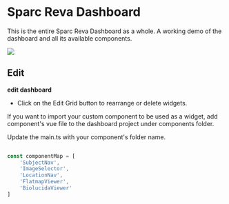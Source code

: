 

<Meta title="Components/SparcDashboard" />

# Sparc Reva Dashboard
This is the entire Sparc Reva Dashboard as a whole. A working demo of the dashboard and all its available components.

<div>
  <img src={dash} />
</div>

## Edit
**edit dashboard**
- Click on the Edit Grid button to rearrange or delete widgets.

If you want to import your custom component to be used as a widget, add component's vue file to the dashboard project under components folder. 

Update the main.ts with your component's folder name.

```ts
    
const componentMap = [
    'SubjectNav',
    'ImageSelector',
    'LocationNav',
    'FlatmapViewer',
    'BiolucidaViewer'
]
```
